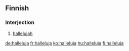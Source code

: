 ==Finnish==

===Interjection===
{{fi-int}}

#[[hallelujah]]

[[de:halleluja]]
[[fr:halleluja]]
[[ko:halleluja]]
[[hu:halleluja]]
[[fi:halleluja]]